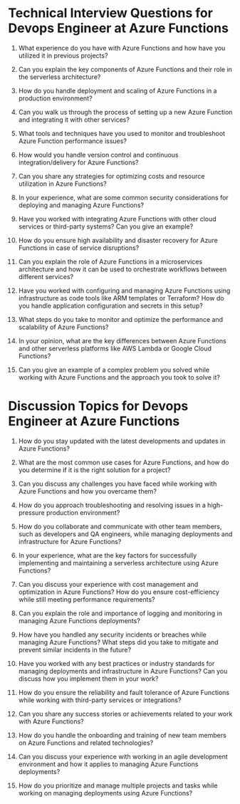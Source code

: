 
# Technical Interview Questions for Devops Engineer at Azure Functions

1. What experience do you have with Azure Functions and how have you utilized it in previous projects?

2. Can you explain the key components of Azure Functions and their role in the serverless architecture?

3. How do you handle deployment and scaling of Azure Functions in a production environment?

4. Can you walk us through the process of setting up a new Azure Function and integrating it with other services?

5. What tools and techniques have you used to monitor and troubleshoot Azure Function performance issues?

6. How would you handle version control and continuous integration/delivery for Azure Functions?

7. Can you share any strategies for optimizing costs and resource utilization in Azure Functions?

8. In your experience, what are some common security considerations for deploying and managing Azure Functions?

9. Have you worked with integrating Azure Functions with other cloud services or third-party systems? Can you give an example?

10. How do you ensure high availability and disaster recovery for Azure Functions in case of service disruptions?

11. Can you explain the role of Azure Functions in a microservices architecture and how it can be used to orchestrate workflows between different services?

12. Have you worked with configuring and managing Azure Functions using infrastructure as code tools like ARM templates or Terraform? How do you handle application configuration and secrets in this setup?

13. What steps do you take to monitor and optimize the performance and scalability of Azure Functions?

14. In your opinion, what are the key differences between Azure Functions and other serverless platforms like AWS Lambda or Google Cloud Functions?

15. Can you give an example of a complex problem you solved while working with Azure Functions and the approach you took to solve it?

# Discussion Topics for Devops Engineer at Azure Functions

1. How do you stay updated with the latest developments and updates in Azure Functions?

2. What are the most common use cases for Azure Functions, and how do you determine if it is the right solution for a project?

3. Can you discuss any challenges you have faced while working with Azure Functions and how you overcame them?

4. How do you approach troubleshooting and resolving issues in a high-pressure production environment?

5. How do you collaborate and communicate with other team members, such as developers and QA engineers, while managing deployments and infrastructure for Azure Functions?

6. In your experience, what are the key factors for successfully implementing and maintaining a serverless architecture using Azure Functions?

7. Can you discuss your experience with cost management and optimization in Azure Functions? How do you ensure cost-efficiency while still meeting performance requirements?

8. Can you explain the role and importance of logging and monitoring in managing Azure Functions deployments?

9. How have you handled any security incidents or breaches while managing Azure Functions? What steps did you take to mitigate and prevent similar incidents in the future?

10. Have you worked with any best practices or industry standards for managing deployments and infrastructure in Azure Functions? Can you discuss how you implement them in your work?

11. How do you ensure the reliability and fault tolerance of Azure Functions while working with third-party services or integrations?

12. Can you share any success stories or achievements related to your work with Azure Functions?

13. How do you handle the onboarding and training of new team members on Azure Functions and related technologies?

14. Can you discuss your experience with working in an agile development environment and how it applies to managing Azure Functions deployments?

15. How do you prioritize and manage multiple projects and tasks while working on managing deployments using Azure Functions?